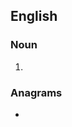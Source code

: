 {{also|brand names}}
==English==

===Noun===
{{head|en|noun plural form|head=[[brand]]-[[name]]}}

# {{plural of|brand-name|lang=en}}

===Anagrams===
* {{anagrams|en|a=aabdemnnrs|bad manners|name brands}}